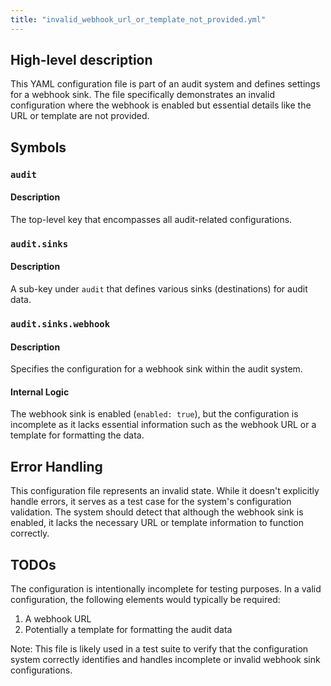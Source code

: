 ```yaml
---
title: "invalid_webhook_url_or_template_not_provided.yml"
---
```


## High-level description
This YAML configuration file is part of an audit system and defines settings for a webhook sink. The file specifically demonstrates an invalid configuration where the webhook is enabled but essential details like the URL or template are not provided.

## Symbols

### `audit`
#### Description
The top-level key that encompasses all audit-related configurations.

### `audit.sinks`
#### Description
A sub-key under `audit` that defines various sinks (destinations) for audit data.

### `audit.sinks.webhook`
#### Description
Specifies the configuration for a webhook sink within the audit system.

#### Internal Logic
The webhook sink is enabled (`enabled: true`), but the configuration is incomplete as it lacks essential information such as the webhook URL or a template for formatting the data.

## Error Handling
This configuration file represents an invalid state. While it doesn't explicitly handle errors, it serves as a test case for the system's configuration validation. The system should detect that although the webhook sink is enabled, it lacks the necessary URL or template information to function correctly.

## TODOs
The configuration is intentionally incomplete for testing purposes. In a valid configuration, the following elements would typically be required:
1. A webhook URL
2. Potentially a template for formatting the audit data

Note: This file is likely used in a test suite to verify that the configuration system correctly identifies and handles incomplete or invalid webhook sink configurations.
